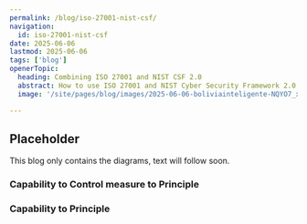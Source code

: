 ```yaml
---
permalink: /blog/iso-27001-nist-csf/
navigation:
  id: iso-27001-nist-csf
date: 2025-06-06
lastmod: 2025-06-06
tags: ['blog']
openerTopic:
  heading: Combining ISO 27001 and NIST CSF 2.0
  abstract: How to use ISO 27001 and NIST Cyber Security Framework 2.0 together
  image: '/site/pages/blog/images/2025-06-06-boliviainteligente-NQYO7_xwA70-unsplash.jpg'

---
```



## Placeholder

This blog only contains the diagrams, text will follow soon.


### Capability to Control measure to Principle

<Diagram src="/site/pages/blog/images-security-framework/capability-controlmeasure-principle.svg" width="70rem" />

### Capability to Principle

<Diagram src="/site/pages/blog/images-security-framework/capability-principle.svg" width="70rem" />

